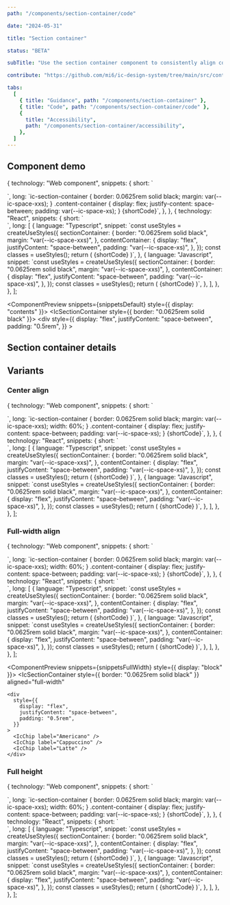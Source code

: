 ```yaml
---
path: "/components/section-container/code"

date: "2024-05-31"

title: "Section container"

status: "BETA"

subTitle: "Use the section container component to consistently align content within an app."

contribute: "https://github.com/mi6/ic-design-system/tree/main/src/content/structured/components/section-container"

tabs:
  [
    { title: "Guidance", path: "/components/section-container" },
    { title: "Code", path: "/components/section-container/code" },
    {
      title: "Accessibility",
      path: "/components/section-container/accessibility",
    },
  ]
---
```



## Component demo

  {
    technology: "Web component",
    snippets: {
      short: `<ic-section-container>
  <div class="content-container">
    <ic-chip label="Americano"></ic-chip>
    <ic-chip label="Cappuccino"></ic-chip>
    <ic-chip label="Latte"></ic-chip>
  </div>
</ic-section-container>`,
      long: `ic-section-container {
    border: 0.0625rem solid black;
    margin: var(--ic-space-xxs);
  }
  .content-container {
    display: flex;
    justify-content: space-between;
    padding: var(--ic-space-xs);
  }
</style>
<body>
  {shortCode}`,
    },
  },
  {
    technology: "React",
    snippets: {
      short: `<IcSectionContainer className={classes.sectionContainer}>
  <div className={classes.contentContainer}>
    <IcChip label="Americano"/>
    <IcChip label="Cappuccino"/>
    <IcChip label="Latte"/>
  </div>
</IcSectionContainer>`,
      long: [
        {
          language: "Typescript",
          snippet: `const useStyles = createUseStyles({
  sectionContainer: {
    border: "0.0625rem solid black",
    margin: "var(--ic-space-xxs)",
  },
  contentContainer: {
    display: "flex",
    justifyContent: "space-between",
    padding: "var(--ic-space-xs)",
  },
});
const classes = useStyles();
return (
  {shortCode}
)`,
        },
        {
          language: "Javascript",
          snippet: `const useStyles = createUseStyles({
  sectionContainer: {
    border: "0.0625rem solid black",
    margin: "var(--ic-space-xxs)",
  },
  contentContainer: {
    display: "flex",
    justifyContent: "space-between",
    padding: "var(--ic-space-xs)",
  },
});
const classes = useStyles();
return (
  {shortCode}
)`,
        },
      ],
    },
  },
];

<ComponentPreview snippets={snippetsDefault} style={{ display: "contents" }}>
  <IcSectionContainer style={{ border: "0.0625rem solid black" }}>
    <div
      style={{
        display: "flex",
        justifyContent: "space-between",
        padding: "0.5rem",
      }}
    >
      <IcChip label="Americano" />
      <IcChip label="Cappuccino" />
      <IcChip label="Latte" />
    </div>
  </IcSectionContainer>
</ComponentPreview>

## Section container details

<ComponentDetails component="ic-section-container" />

## Variants

### Center align

  {
    technology: "Web component",
    snippets: {
      short: `<ic-section-container aligned="center">
  <div class="content-container">
    <ic-chip label="Americano"></ic-chip>
    <ic-chip label="Cappuccino"></ic-chip>
    <ic-chip label="Latte"></ic-chip>
  </div>
</ic-section-container>`,
      long: `ic-section-container {
    border: 0.0625rem solid black;
    margin: var(--ic-space-xxs);
    width: 60%;
  }
  .content-container {
    display: flex;
    justify-content: space-between;
    padding: var(--ic-space-xs);
  }
</style>
<body>
  {shortCode}`,
    },
  },
  {
    technology: "React",
    snippets: {
      short: `<IcSectionContainer 
  aligned="center"
  className={classes.sectionContainer}
>
  <div className={classes.contentContainer}>
    <IcChip label="Americano"/>
    <IcChip label="Cappuccino"/>
    <IcChip label="Latte"/>
  </div>
</IcSectionContainer>`,
      long: [
        {
          language: "Typescript",
          snippet: `const useStyles = createUseStyles({
  sectionContainer: {
    border: "0.0625rem solid black",
    margin: "var(--ic-space-xxs)",
  },
  contentContainer: {
    display: "flex",
    justifyContent: "space-between",
    padding: "var(--ic-space-xs)",
  },
});
const classes = useStyles();
return (
  {shortCode}
)`,
        },
        {
          language: "Javascript",
          snippet: `const useStyles = createUseStyles({
  sectionContainer: {
    border: "0.0625rem solid black",
    margin: "var(--ic-space-xxs)",
  },
  contentContainer: {
    display: "flex",
    justifyContent: "space-between",
    padding: "var(--ic-space-xs)",
  },
});
const classes = useStyles();
return (
  {shortCode}
)`,
        },
      ],
    },
  },
];

<ComponentPreview snippets={snippetsCenter}>
  <IcSectionContainer
    aligned="center"
    style={{ border: "0.0625rem solid black" }}
  >
    <div
      style={{
        display: "flex",
        justifyContent: "space-between",
        padding: "0.5rem",
      }}
    >
      <IcChip label="Americano" />
      <IcChip label="Cappuccino" />
      <IcChip label="Latte" />
    </div>
  </IcSectionContainer>
</ComponentPreview>

### Full-width align

  {
    technology: "Web component",
    snippets: {
      short: `<ic-section-container aligned="full-width">
  <div class="content-container">
    <ic-chip label="Americano"></ic-chip>
    <ic-chip label="Cappuccino"></ic-chip>
    <ic-chip label="Latte"></ic-chip>
  </div>
</ic-section-container>`,
      long: `ic-section-container {
    border: 0.0625rem solid black;
    margin: var(--ic-space-xxs);
    width: 60%;
  }
  .content-container {
    display: flex;
    justify-content: space-between;
    padding: var(--ic-space-xs);
  }
</style>
<body>
  {shortCode}`,
    },
  },
  {
    technology: "React",
    snippets: {
      short: `<IcSectionContainer 
  aligned="full-width"
  className={classes.sectionContainer}
>
  <div className={classes.contentContainer}>
      <IcChip label="Americano"/>
      <IcChip label="Cappuccino"/>
      <IcChip label="Latte"/>
  </div>
</IcSectionContainer>`,
      long: [
        {
          language: "Typescript",
          snippet: `const useStyles = createUseStyles({
  sectionContainer: {
    border: "0.0625rem solid black",
    margin: "var(--ic-space-xxs)",
  },
  contentContainer: {
    display: "flex",
    justifyContent: "space-between",
    padding: "var(--ic-space-xs)",
  },
});
const classes = useStyles();
return (
  {shortCode}
)`,
        },
        {
          language: "Javascript",
          snippet: `const useStyles = createUseStyles({
  sectionContainer: {
    border: "0.0625rem solid black",
    margin: "var(--ic-space-xxs)",
  },
  contentContainer: {
    display: "flex",
    justifyContent: "space-between",
    padding: "var(--ic-space-xs)",
  },
});
const classes = useStyles();
return (
  {shortCode}
)`,
        },
      ],
    },
  },
];

<ComponentPreview snippets={snippetsFullWidth} style={{ display: "block" }}>
  <IcSectionContainer
    style={{ border: "0.0625rem solid black" }}
    aligned="full-width"
  >
    <div
      style={{
        display: "flex",
        justifyContent: "space-between",
        padding: "0.5rem",
      }}
    >
      <IcChip label="Americano" />
      <IcChip label="Cappuccino" />
      <IcChip label="Latte" />
    </div>
  </IcSectionContainer>
</ComponentPreview>

### Full height

  {
    technology: "Web component",
    snippets: {
      short: `<ic-section-container aligned="center" full-height="true">
  <div class="content-container">
    <ic-chip label="Americano"></ic-chip>
    <ic-chip label="Cappuccino"></ic-chip>
    <ic-chip label="Latte"></ic-chip>
  </div>
</ic-section-container>`,
      long: `ic-section-container {
    border: 0.0625rem solid black;
    margin: var(--ic-space-xxs);
    width: 60%;
  }
  .content-container {
    display: flex;
    justify-content: space-between;
    padding: var(--ic-space-xs);
  }
</style>
<body>
  {shortCode}`,
    },
  },
  {
    technology: "React",
    snippets: {
      short: `<IcSectionContainer 
  aligned="center"
  fullHeight
>
  <div className={classes.contentContainer}>
    <IcChip label="Americano"/>
    <IcChip label="Cappuccino"/>
    <IcChip label="Latte"/>
  </div>
</IcSectionContainer>`,
      long: [
        {
          language: "Typescript",
          snippet: `const useStyles = createUseStyles({
  sectionContainer: {
    border: "0.0625rem solid black",
    margin: "var(--ic-space-xxs)",
  },
  contentContainer: {
    display: "flex",
    justifyContent: "space-between",
    padding: "var(--ic-space-xs)",
  },
});
const classes = useStyles();
return (
  {shortCode}
)`,
        },
        {
          language: "Javascript",
          snippet: `const useStyles = createUseStyles({
  sectionContainer: {
    border: "0.0625rem solid black",
    margin: "var(--ic-space-xxs)",
  },
  contentContainer: {
    display: "flex",
    justifyContent: "space-between",
    padding: "var(--ic-space-xs)",
  },
});
const classes = useStyles();
return (
  {shortCode}
)`,
        },
      ],
    },
  },
];

<ComponentPreview snippets={snippetsFullHeight}>
  <IcSectionContainer
    aligned="center"
    fullHeight
    style={{ border: "0.0625rem solid black" }}
  >
    <div
      style={{
        display: "flex",
        justifyContent: "space-between",
        padding: "0.5rem",
      }}
    >
      <IcChip label="Americano" />
      <IcChip label="Cappuccino" />
      <IcChip label="Latte" />
    </div>
  </IcSectionContainer>
</ComponentPreview>
